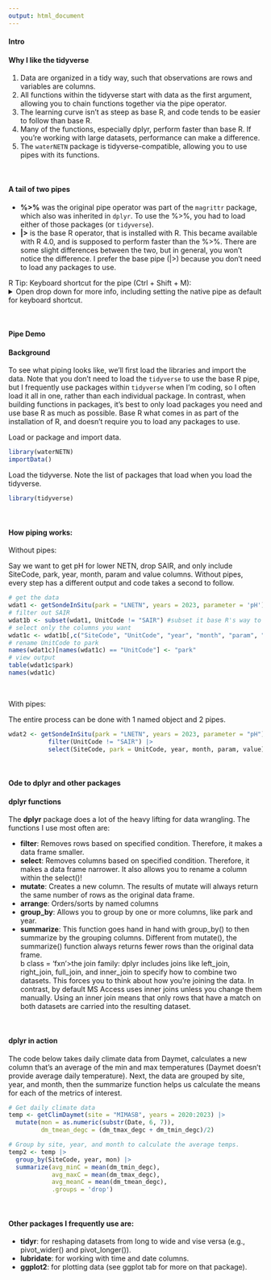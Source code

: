 ```yaml
---
output: html_document
---
```


#### Intro {.tabset}
<h4><b>Why I like the tidyverse</h4></b>
<ol>
<li>Data are organized in a tidy way, such that observations are rows and variables are columns.</li>
<li>All functions within the tidyverse start with data as the first argument, allowing you to chain functions together via the pipe operator. </li>
<li>The learning curve isn't as steep as base R, and code tends to be easier to follow than base R.</li>
<li>Many of the functions, especially dplyr, perform faster than base R. If you're working with large datasets, performance can make a difference.</li>
<li>The `waterNETN` package is tidyverse-compatible, allowing you to use pipes with its functions. </li>
</ol>
<br>

<h4><b>A tail of two pipes</b></h4>
<ul>
<li><b class = 'fxn'>%>%</b> was the original pipe operator was part of the `magrittr` package, which also was inherited in `dplyr`. To use the %>%, you had to load either of those packages (or `tidyverse`).</li>
<li><b class = 'fxn'>|></b> is the base R operator, that is installed with R. This became available with R 4.0, and is supposed to perform faster than the %>%. There are some slight differences between the two, but in general, you won't notice the difference. I prefer the base pipe (|>) because you don't need to load any packages to use. </li>
</ul>

<div class="alert alert-info">
R Tip: Keyboard shortcut for the pipe (Ctrl + Shift + M):
<details><summary class = 'drop'>Open drop down for more info, including setting the native pipe as default for keyboard shortcut.</summary>
<ul>
<li>Both pipes are a bit awkward to type. Fortunately, there's a keyboard shortcut: Ctrl + Shift + M</li>
<li>By default, RStudio will translate that shortcut to the magrittr pipe (%>%), but you can change this by going to Tools > Global Options > Code. Check the "Use native pipe operator, |>" box. </li>
</ul>

```r
knitr::include_graphics("./images/native_pipe.jpg")
```
</details>
</div>
</br>

#### Pipe Demo 
<h4><b>Background</b></h4>
To see what piping looks like, we'll first load the libraries and import the data. Note that you don't need to load the `tidyverse` to use the base R pipe, but I frequently use packages within `tidyverse` when I'm coding, so I often load it all in one, rather than each individual package. In contrast, when building functions in packages, it's best to only load packages you need and use base R as much as possible. Base R what comes in as part of the installation of R, and doesn't require you to load any packages to use.  

<p class = "fxn">Load or package and import data.</p>
```r
library(waterNETN)
importData()

```

<p class = "fxn">Load the tidyverse. Note the list of packages that load when you load the tidyverse.</p>
```r
library(tidyverse)
```
<br>

<h4><b>How piping works:</b></h4>
<p class = 'fxn'>Without pipes:</p>
Say we want to get pH for lower NETN, drop SAIR, and only include SiteCode, park, year, month, param and value columns. Without pipes, every step has a different output and code takes a second to follow.
```r
# get the data
wdat1 <- getSondeInSitu(park = "LNETN", years = 2023, parameter = 'pH')
# filter out SAIR
wdat1b <- subset(wdat1, UnitCode != "SAIR") #subset it base R's way to filter data
# select only the columns you want
wdat1c <- wdat1b[,c("SiteCode", "UnitCode", "year", "month", "param", "value")]
# rename UnitCode to park 
names(wdat1c)[names(wdat1c) == "UnitCode"] <- "park"
# view output
table(wdat1c$park)
names(wdat1c)
```
<br>
<p class = 'fxn'>With pipes:</p>
The entire process can be done with 1 named object and 2 pipes.
```r
wdat2 <- getSondeInSitu(park = "LNETN", years = 2023, parameter = "pH") |> 
           filter(UnitCode != "SAIR") |> 
           select(SiteCode, park = UnitCode, year, month, param, value) 
```
<br>


#### Ode to dplyr and other packages 
<h4><b>dplyr functions</b></h4>
The <b class = 'fxn'>dplyr</b> package does a lot of the heavy lifting for data wrangling. The functions I use most often are:
<ul>
<li><b class = 'fxn'>filter</b>: Removes rows based on specified condition. Therefore, it makes a data frame smaller.</li>
<li><b class = 'fxn'>select</b>: Removes columns based on specified condition. Therefore, it makes a data frame narrower. It also allows you to rename a column within the select()!</li>
<li><b class = 'fxn'>mutate</b>: Creates a new column. The results of mutate will always return the same number of rows as the original data frame.</li>
<li><b class = 'fxn'>arrange</b>: Orders/sorts by named columns </li>
<li><b class = 'fxn'>group_by</b>: Allows you to group by one or more columns, like park and year. </li>
<li><b class = 'fxn'>summarize</b>: This function goes hand in hand with group_by() to then summarize by the grouping columns. Different from mutate(), the summarize() function always returns fewer rows than the original data frame.</li>
</li>b class = 'fxn'>the join family</b>: dplyr includes joins like left_join, right_join, full_join, and inner_join to specify how to combine two datasets. This forces you to think about how you're joining the data. In contrast, by default MS Access uses inner joins unless you change them manually. Using an inner join means that only rows that have a match on both datasets are carried into the resulting dataset. 
</ul>
<br>
<h4><b>dplyr in action</h4></b>
The code below takes daily climate data from Daymet, calculates a new column that's an average of the min and max temperatures (Daymet doesn't provide average daily temperature). Next, the data are grouped by site, year, and month, then the summarize function helps us calculate the means for each of the metrics of interest. 
```r
# Get daily climate data
temp <- getClimDaymet(site = "MIMASB", years = 2020:2023) |> 
  mutate(mon = as.numeric(substr(Date, 6, 7)),
         dm_tmean_degc = (dm_tmax_degc + dm_tmin_degc)/2)

# Group by site, year, and month to calculate the average temps.
temp2 <- temp |> 
  group_by(SiteCode, year, mon) |> 
  summarize(avg_minC = mean(dm_tmin_degc),
            avg_maxC = mean(dm_tmax_degc),
            avg_meanC = mean(dm_tmean_degc),
            .groups = 'drop') 


```
<br>
<h4><b>Other packages I frequently use are:</b></h4>
<ul>
<li><b class = 'fxn'>tidyr</b>: for reshaping datasets from long to wide and vise versa (e.g., pivot_wider() and pivot_longer()). </li>
<li><b class = 'fxn'>lubridate</b>: for working with time and date columns. </li>
<li><b class = 'fxn'>ggplot2</b>: for plotting data (see ggplot tab for more on that package). </li>
</ul>
<br>
